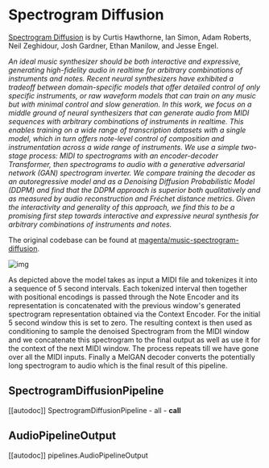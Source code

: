 <!--Copyright 2023 The HuggingFace Team. All rights reserved.

Licensed under the Apache License, Version 2.0 (the "License"); you may not use this file except in compliance with
the License. You may obtain a copy of the License at

http://www.apache.org/licenses/LICENSE-2.0

Unless required by applicable law or agreed to in writing, software distributed under the License is distributed on
an "AS IS" BASIS, WITHOUT WARRANTIES OR CONDITIONS OF ANY KIND, either express or implied. See the License for the
specific language governing permissions and limitations under the License.
-->

# Spectrogram Diffusion

[Spectrogram Diffusion](https://huggingface.co/papers/2206.05408) is by Curtis Hawthorne, Ian Simon, Adam Roberts, Neil Zeghidour, Josh Gardner, Ethan Manilow, and Jesse Engel.

*An ideal music synthesizer should be both interactive and expressive, generating high-fidelity audio in realtime for arbitrary combinations of instruments and notes. Recent neural synthesizers have exhibited a tradeoff between domain-specific models that offer detailed control of only specific instruments, or raw waveform models that can train on any music but with minimal control and slow generation. In this work, we focus on a middle ground of neural synthesizers that can generate audio from MIDI sequences with arbitrary combinations of instruments in realtime. This enables training on a wide range of transcription datasets with a single model, which in turn offers note-level control of composition and instrumentation across a wide range of instruments. We use a simple two-stage process: MIDI to spectrograms with an encoder-decoder Transformer, then spectrograms to audio with a generative adversarial network (GAN) spectrogram inverter. We compare training the decoder as an autoregressive model and as a Denoising Diffusion Probabilistic Model (DDPM) and find that the DDPM approach is superior both qualitatively and as measured by audio reconstruction and Fréchet distance metrics. Given the interactivity and generality of this approach, we find this to be a promising first step towards interactive and expressive neural synthesis for arbitrary combinations of instruments and notes.*

The original codebase can be found at [magenta/music-spectrogram-diffusion](https://github.com/magenta/music-spectrogram-diffusion).

![img](https://storage.googleapis.com/music-synthesis-with-spectrogram-diffusion/architecture.png)

As depicted above the model takes as input a MIDI file and tokenizes it into a sequence of 5 second intervals. Each tokenized interval then together with positional encodings is passed through the Note Encoder and its representation is concatenated with the previous window's generated spectrogram representation obtained via the Context Encoder. For the initial 5 second window this is set to zero. The resulting context is then used as conditioning to sample the denoised Spectrogram from the MIDI window and we concatenate this spectrogram to the final output as well as use it for the context of the next MIDI window. The process repeats till we have gone over all the MIDI inputs. Finally a MelGAN decoder converts the potentially long spectrogram to audio which is the final result of this pipeline.

## SpectrogramDiffusionPipeline
[[autodoc]] SpectrogramDiffusionPipeline
	- all
	- __call__

## AudioPipelineOutput
[[autodoc]] pipelines.AudioPipelineOutput